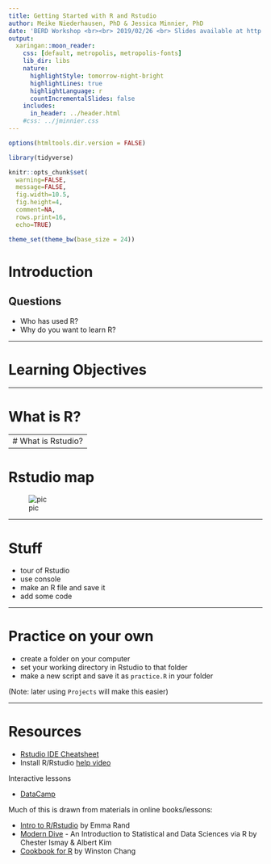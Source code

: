 ```yaml
---
title: Getting Started with R and Rstudio
author: Meike Niederhausen, PhD & Jessica Minnier, PhD
date: 'BERD Workshop <br><br> 2019/02/26 <br> Slides available at http://bit.ly/berd01'
output: 
  xaringan::moon_reader:
    css: [default, metropolis, metropolis-fonts]
    lib_dir: libs
    nature:
      highlightStyle: tomorrow-night-bright
      highlightLines: true
      highlightLanguage: r
      countIncrementalSlides: false
    includes:
      in_header: ../header.html   
    #css: ../jminnier.css
---
```


```r
options(htmltools.dir.version = FALSE)

library(tidyverse)

knitr::opts_chunk$set(
  warning=FALSE, 
  message=FALSE, 
  fig.width=10.5, 
  fig.height=4, 
  comment=NA, 
  rows.print=16,
  echo=TRUE)

theme_set(theme_bw(base_size = 24))
```


# Introduction 

## Questions

- Who has used R?
- Why do you want to learn R?

---

# Learning Objectives


---

# What is R?

---
# What is Rstudio?
---

# Rstudio map

![pic](http://www-users.york.ac.uk/~er13/RStudio%20Anatomy.svg)

---

# Stuff

- tour of Rstudio
- use console
- make an R file and save it
- add some code

---

# Practice on your own

- create a folder on your computer
- set your working directory in Rstudio to that folder
- make a new script and save it as `practice.R` in your folder

(Note: later using `Projects` will make this easier)

---

# Resources

- [Rstudio IDE Cheatsheet](https://resources.rstudio.com/rstudio-cheatsheets/rstudio-ide-cheat-sheet)
- Install R/Rstudio [help video](https://www.youtube.com/watch?v=kOQDdJZ7Hl4&feature=youtu.be)

Interactive lessons

- [DataCamp](www.datacamp.com)

Much of this is drawn from materials in online books/lessons:

- [Intro to R/Rstudio](http://www-users.york.ac.uk/~er13/17C%20-%202018/pracs/01IntroductionToModuleAndRStudio.html) by Emma Rand
- [Modern Dive](https://moderndive.com/) - An Introduction to Statistical and Data Sciences via R by Chester Ismay & Albert Kim
- [Cookbook for R](http://www.cookbook-r.com/) by Winston Chang

